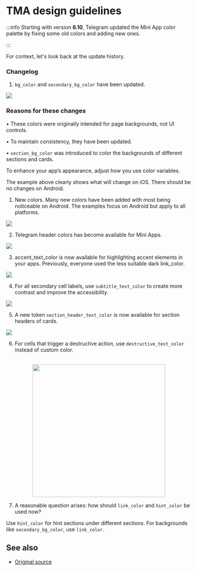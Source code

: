 
# TMA design guidelines

:::info
Starting with version **6.10**, Telegram updated the Mini App color palette by fixing some old colors and adding new ones.

:::

For context, let's look back at the update history.

### Changelog

1. `bg_color` and `secondary_bg_color` have been updated.

![](/img/docs/tma-design-guidelines/tma-design_1.png)

### Reasons for these changes

• These colors were originally intended for page backgrounds, not UI controls.

• To maintain consistency, they have been updated.

• `section_bg_color` was introduced to color the backgrounds of different sections and cards.

To enhance your app’s appearance, adjust how you use color variables.

The example above clearly shows what will change on iOS. There should be no changes on Android.

1. New colors.
   Many new colors have been added with most being noticeable on Android. The examples focus on Android but apply to all platforms.

![](/img/docs/tma-design-guidelines/tma-design_2.png)

2. Telegram header colors has become available for Mini Apps.

![](/img/docs/tma-design-guidelines/tma-design_3.png)

3. accent_text_color is now available for highlighting accent elements in your apps. Previously, everyone used the less suitable dark link_color.

![](/img/docs/tma-design-guidelines/tma-design_4.png)

4. For all secondary cell labels, use `subtitle_text_color` to create more contrast and improve the accessibility.

![](/img/docs/tma-design-guidelines/tma-design_5.png)

5. A new token `section_header_text_color` is now available for section headers of cards.

![](/img/docs/tma-design-guidelines/tma-design_6.png)

6. For cells that trigger a destructive action, use `destructive_text_color` instead of custom color.

<p align="center">
  <br />

  <img width="360" src="/img/docs/tma-design-guidelines/tma-design_7.png" alt="" />

  <br />
</p>

7. A reasonable question arises: how should `link_color` and `hint_color` be used now?

Use `hint_color` for hint sections under different sections. For backgrounds like `secondary_bg_color`, use `link_color`.

## See also

* [Original source](https://telegra.ph/Changes-in-Color-Variables-for-Telegram-Mini-Apps-11-20)

<Feedback />
